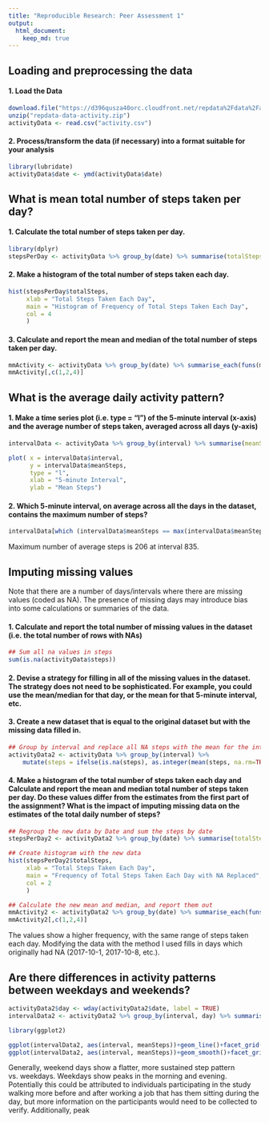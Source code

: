 ```yaml
---
title: "Reproducible Research: Peer Assessment 1"
output: 
  html_document:
    keep_md: true
---
```



## Loading and preprocessing the data

#### 1. Load the Data
```r
download.file("https://d396qusza40orc.cloudfront.net/repdata%2Fdata%2Factivity.zip", "repdata-data-activity.zip")
unzip("repdata-data-activity.zip")
activityData <- read.csv("activity.csv")
```

#### 2. Process/transform the data (if necessary) into a format suitable for your analysis
```r
library(lubridate)
activityData$date <- ymd(activityData$date)
```

## What is mean total number of steps taken per day?  

#### 1. Calculate the total number of steps taken per day.  
```r
library(dplyr)
stepsPerDay <- activityData %>% group_by(date) %>% summarise(totalSteps = sum(steps))
```

#### 2. Make a histogram of the total number of steps taken each day.  
```r
hist(stepsPerDay$totalSteps,
     xlab = "Total Steps Taken Each Day",
     main = "Histogram of Frequency of Total Steps Taken Each Day",
     col = 4
     )
```

#### 3. Calculate and report the mean and median of the total number of steps taken per day.  
```r
mmActivity <- activityData %>% group_by(date) %>% summarise_each(funs(median, mean))
mmActivity[,c(1,2,4)]
```
## What is the average daily activity pattern?

#### 1. Make a time series plot (i.e. type = "l") of the 5-minute interval (x-axis) and the average number of steps taken, averaged across all days (y-axis)
```r
intervalData <- activityData %>% group_by(interval) %>% summarise(meanSteps = mean(steps, na.rm = TRUE))

plot( x = intervalData$interval, 
      y = intervalData$meanSteps, 
      type = "l",
      xlab = "5-minute Interval",
      ylab = "Mean Steps")
```

#### 2. Which 5-minute interval, on average across all the days in the dataset, contains the maximum number of steps?
```r
intervalData[which (intervalData$meanSteps == max(intervalData$meanSteps)), ]
```

Maximum number of average steps is 206 at interval 835.  

## Imputing missing values
Note that there are a number of days/intervals where there are missing values (coded as NA). The presence of missing days may introduce bias into some calculations or summaries of the data.

#### 1. Calculate and report the total number of missing values in the dataset (i.e. the total number of rows with NAs)
```r
## Sum all na values in steps
sum(is.na(activityData$steps))
```

#### 2. Devise a strategy for filling in all of the missing values in the dataset. The strategy does not need to be sophisticated. For example, you could use the mean/median for that day, or the mean for that 5-minute interval, etc.

#### 3. Create a new dataset that is equal to the original dataset but with the missing data filled in.
```r
## Group by interval and replace all NA steps with the mean for the interval overall
activityData2 <- activityData %>% group_by(interval) %>% 
    mutate(steps = ifelse(is.na(steps), as.integer(mean(steps, na.rm=TRUE)), steps))
```

#### 4. Make a histogram of the total number of steps taken each day and Calculate and report the mean and median total number of steps taken per day. Do these values differ from the estimates from the first part of the assignment? What is the impact of imputing missing data on the estimates of the total daily number of steps?
```r
## Regroup the new data by Date and sum the steps by date
stepsPerDay2 <- activityData2 %>% group_by(date) %>% summarise(totalSteps = sum(steps))

## Create histogram with the new data
hist(stepsPerDay2$totalSteps,
     xlab = "Total Steps Taken Each Day",
     main = "Frequency of Total Steps Taken Each Day with NA Replaced",
     col = 2
     )

## Calculate the new mean and median, and report them out
mmActivity2 <- activityData2 %>% group_by(date) %>% summarise_each(funs(median, mean))
mmActivity2[,c(1,2,4)]
```

The values show a higher frequency, with the same range of steps taken each day. Modifying the data with the method I used fills in days which originally had NA (2017-10-1, 2017-10-8, etc.).

## Are there differences in activity patterns between weekdays and weekends?
```r

activityData2$day <- wday(activityData2$date, label = TRUE)
intervalData2 <- activityData2 %>% group_by(interval, day) %>% summarise(meanSteps = mean(steps))

library(ggplot2)

ggplot(intervalData2, aes(interval, meanSteps))+geom_line()+facet_grid(day~.)
ggplot(intervalData2, aes(interval, meanSteps))+geom_smooth()+facet_grid(day~.)
```

Generally, weekend days show a flatter, more sustained step pattern vs. weekdays. Weekdays show peaks in the morning and evening. Potentially this could be attributed to individuals participating in the study walking more before and after working a job that has them sitting during the day, but more information on the participants would need to be collected to verify. Additionally, peak 